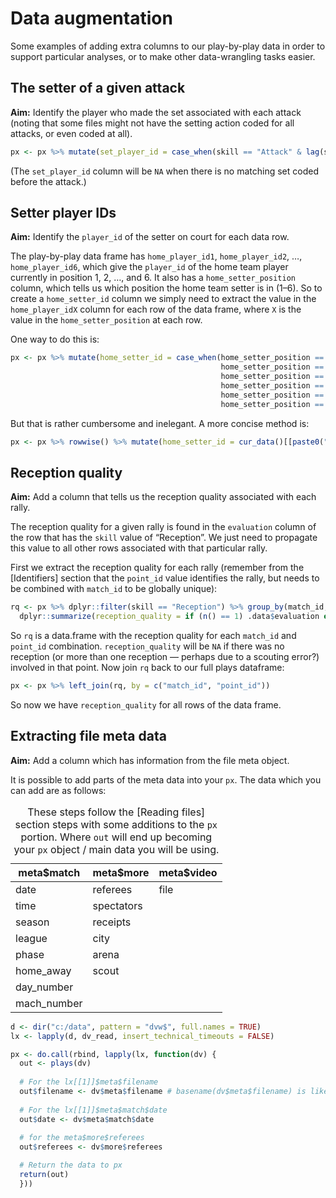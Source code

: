 # Data augmentation

Some examples of adding extra columns to our play-by-play data in order to support particular analyses, or to make other data-wrangling tasks easier.

## The setter of a given attack

**Aim:** Identify the player who made the set associated with each attack (noting that some files might not have the setting action coded for all attacks, or even coded at all).

```r
px <- px %>% mutate(set_player_id = case_when(skill == "Attack" & lag(skill) == "Set" & team == lag(team) ~ lag(player_id))
```

(The `set_player_id` column will be `NA` when there is no matching set coded before the attack.)

## Setter player IDs

**Aim:** Identify the `player_id` of the setter on court for each data row.

The play-by-play data frame has `home_player_id1`, `home_player_id2`, ..., `home_player_id6`, which give the `player_id` of the home team player currently in position 1, 2, ..., and 6. It also has a `home_setter_position` column, which tells us which position the home team setter is in (1--6). So to create a `home_setter_id` column we simply need to extract the value in the `home_player_idX` column for each row of the data frame, where `X` is the value in the `home_setter_position` at each row.

One way to do this is:

```r
px <- px %>% mutate(home_setter_id = case_when(home_setter_position == 1 ~ home_player_id1,
                                               home_setter_position == 2 ~ home_player_id2,
                                               home_setter_position == 3 ~ home_player_id3,
                                               home_setter_position == 4 ~ home_player_id4,
                                               home_setter_position == 5 ~ home_player_id5,
                                               home_setter_position == 6 ~ home_player_id6))
```

But that is rather cumbersome and inelegant. A more concise method is:

```r
px <- px %>% rowwise() %>% mutate(home_setter_id = cur_data()[[paste0("home_player_id", home_setter_position)]]) %>% ungroup
```

## Reception quality

**Aim:** Add a column that tells us the reception quality associated with each rally.

The reception quality for a given rally is found in the `evaluation` column of the row that has the `skill` value of "Reception". We just need to propagate this value to all other rows associated with that particular rally.

First we extract the reception quality for each rally (remember from the [Identifiers] section that the `point_id` value identifies the rally, but needs to be combined with `match_id` to be globally unique):

```r
rq <- px %>% dplyr::filter(skill == "Reception") %>% group_by(match_id, point_id) %>%
  dplyr::summarize(reception_quality = if (n() == 1) .data$evaluation else NA_character_) %>% ungroup
```

So `rq` is a data.frame with the reception quality for each `match_id` and `point_id` combination. `reception_quality` will be `NA` if there was no reception (or more than one reception --- perhaps due to a scouting error?) involved in that point. Now join `rq` back to our full plays dataframe:

```r
px <- px %>% left_join(rq, by = c("match_id", "point_id"))
```

So now we have `reception_quality` for all rows of the data frame.

## Extracting file meta data

**Aim:** Add a column which has information from the file meta object.

It is possible to add parts of the meta data into your `px`. The data which you can add are as follows:

| meta\$match | meta\$more | meta\$video |
|-------------|------------|-------------|
| date        | referees   | file        |
| time        | spectators |             |
| season      | receipts   |             |
| league      | city       |             |
| phase       | arena      |             |
| home_away   | scout      |             |
| day_number  |            |             |
| mach_number |            |             |

: These steps follow the [Reading files] section steps with some additions to the `px` portion. Where `out` will end up becoming your `px` object / main data you will be using.

```r
d <- dir("c:/data", pattern = "dvw$", full.names = TRUE)
lx <- lapply(d, dv_read, insert_technical_timeouts = FALSE)

px <- do.call(rbind, lapply(lx, function(dv) {
  out <- plays(dv)
  
  # For the lx[[1]]$meta$filename
  out$filename <- dv$meta$filename # basename(dv$meta$filename) is likely ideal
  
  # For the lx[[1]]$meta$match$date
  out$date <- dv$meta$match$date
  
  # for the meta$more$referees
  out$referees <- dv$more$referees

  # Return the data to px  
  return(out)
  }))
```

